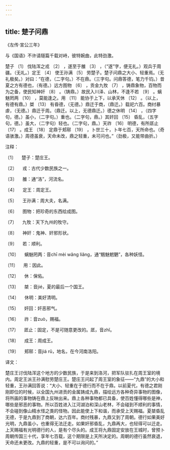 ```yaml
---
---
---
```

title: 楚子问鼎
---




《左传·宣公三年》





与《国语》不许请隧篇千载对峙，彼特婉曲，此特劲激。





楚子 〔1〕 伐陆浑之戎 〔2〕 ，遂至于雒 〔3〕 ，（“遂”字，便无礼。）观兵于周疆。（无礼。）定王 〔4〕 使王孙满 〔5〕 劳楚子。楚子问鼎之大小、轻重焉。（无礼极矣。）对曰：“在德，（二字句。）不在鼎。（三字句。问鼎答德，笔力千钧。）昔夏之方有德也，（有德。）远方图物 〔6〕 ，贡金九牧 〔7〕 ，铸鼎象物，百物而为之备，使民知神奸 〔8〕 。（铸鼎。）故民入川泽、山林，不逢不若 〔9〕 。螭魅罔两 〔10〕 ，莫能逢之。用 〔11〕 能协于上下，以承天休 〔12〕 。（以上，有德有鼎。）桀 〔13〕 有昏德，（无德。）鼎迁于商，（鼎迁。）载祀六百。商纣暴虐，（无德。）鼎迁于周。（鼎迁。以上，无德鼎迁。）德之休明 〔14〕 ，（四字句，德。）虽小，（二字句。）重也。（二字句，鼎。）其奸回 〔15〕 昏乱，（五字句，德。）虽大，（二字句）轻也。（二字句，鼎。）天祚 〔16〕 明德，有所厎止 〔17〕 。成王 〔18〕 定鼎于郏鄏 〔19〕 ，卜世三十，卜年七百，天所命也。（奇语骇激。）周德虽衰，天命未改，鼎之轻重，未可问也。”（劲极，又能带曲折。）

注释：

〔1〕 　楚子：楚庄王。

〔2〕 　戎：古代少数民族之一。

〔3〕 　雒：通“洛”，河流名。

〔4〕 　定王：周定王。

〔5〕 　王孙满：周大夫，名满。

〔6〕 　图物：把珍奇的东西绘成图。

〔7〕 　九牧：天下九州的牧守。

〔8〕 　神奸：鬼神、奸邪形状。

〔9〕 　若：顺利。

〔10〕 　螭魅罔两：音chī mèi wǎng liǎng，通“魑魅魍魉”，各种妖怪。

〔11〕 　用：因此。

〔12〕 　休：保佑。

〔13〕 　桀：音jié，夏的最后一个国王。

〔14〕 　休明：美好清明。

〔15〕 　奸回：奸恶邪气。

〔16〕 　祚：音zuò，赐福。

〔17〕 　厎止：固定，不是可随意更改的。厎，音zhǐ。

〔18〕 　成王：周成王。

〔19〕 　郏鄏：音jiá rǔ，地名，在今河南洛阳。

译文：

楚庄王讨伐陆浑这个地方的少数民族，于是来到洛河，把军队驻扎在周王室的境内。周定王派王孙满慰劳楚庄王。楚庄王问起了周王室的象征——“九鼎”的大小和轻重，王孙满回答说：“大小、轻重在于德行而不在于鼎。以前夏代，有德之君刚刚即位的时候，以全国九州进贡的金属铸成九鼎，描绘远方各种奇异事物的图像，将所画的事物铸在鼎上反映出来。鼎上各种事物都已具备，使百姓懂得哪些是神，哪些是邪恶的事物。所以百姓进入江河湖泊和深山老林，不会碰到不顺利的事情，不会碰到像山精水怪之类的怪物。因此能使上下和谐，而承受上天赐福。夏桀昏乱无德，于是九鼎到了商朝，达六百年。商纣残暴，九鼎又到了周朝。德行如果美好光明，九鼎虽小，也重得无法迁走。如果奸邪昏乱，九鼎再大，也轻得可以迁走。上天赐福有光明德行的人，是有个尽头的。成王将九鼎固定安放在王城时，曾预卜周朝传国三十代，享年七百载，这个期限是上天所决定的。周朝的德行虽然衰退，天命还未更改。九鼎的轻重，是不可以询问的。”
